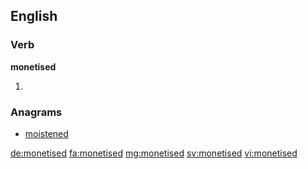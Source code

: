 ==English==

===Verb===
'''monetised'''

# {{en-past of|monetise}}

===Anagrams===
* [[moistened#English|moistened]]

[[de:monetised]]
[[fa:monetised]]
[[mg:monetised]]
[[sv:monetised]]
[[vi:monetised]]
